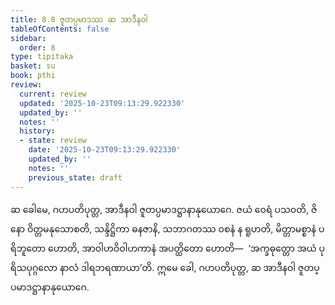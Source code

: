 ```yaml
---
title: 8.8 ဇူတပ္ပမာဒဿ ဆ အာဒီနဝါ
tableOfContents: false
sidebar:
  order: 8
type: tipitaka
basket: su
book: pthi
review:
  current: review
  updated: '2025-10-23T09:13:29.922330'
  updated_by: ''
  notes: ''
  history:
  - state: review
    date: '2025-10-23T09:13:29.922330'
    updated_by: ''
    notes: ''
    previous_state: draft
---
```



<ReviewStatus review={frontmatter.review} showDetails={true} />

<HypothesisAnnotation frontmatter={frontmatter} />

<DynamicBreadcrumb />

<Division number="251" book="pthi" e="ch" v="8" p="149">

<Paragraph number="589" book="pthi">
ဆ ခေါမေ, ဂဟပတိပုတ္တ, အာဒီနဝါ ဇူတပ္ပမာဒဋ္ဌာနာနုယောဂေ. ဇယံ ဝေရံ ပသဝတိ, ဇိနော ဝိတ္တမနုသောစတိ, သန္ဒိဋ္ဌိကာ ဓနဇာနိ, သဘာဂတဿ ဝစနံ န ရူဟတိ, မိတ္တာမစ္စာနံ ပရိဘူတော ဟောတိ, အာဝါဟဝိဝါဟကာနံ အပတ္ထိတော ဟောတိ—  ‘အက္ခဓုတ္တော အယံ ပုရိသပုဂ္ဂလော နာလံ ဒါရဘရဏာယာ’တိ. ဣမေ ခေါ, ဂဟပတိပုတ္တ, ဆ အာဒီနဝါ ဇူတပ္ပမာဒဋ္ဌာနာနုယောဂေ.
</Paragraph>
</Division>
